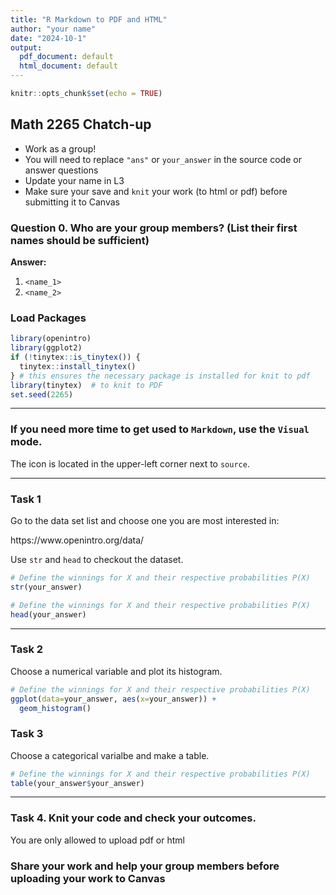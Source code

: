 ```yaml
---
title: "R Markdown to PDF and HTML"
author: "your name"
date: "2024-10-1"
output:
  pdf_document: default
  html_document: default
---
```


```r
knitr::opts_chunk$set(echo = TRUE)
```

## Math 2265 Chatch-up

- Work as a group!
- You will need to replace `"ans"` or `your_answer` in the source code or answer questions
- Update your name in L3
- Make sure your save and `knit` your work (to html or pdf) before submitting it to Canvas

### Question 0. Who are your group members? (List their first names should be sufficient)

**Answer: ** 

  1. `<name_1>`
  1. `<name_2>`

### Load Packages

```r
library(openintro)
library(ggplot2)
if (!tinytex::is_tinytex()) {
  tinytex::install_tinytex()
} # this ensures the necessary package is installed for knit to pdf
library(tinytex)  # to knit to PDF
set.seed(2265)
```

---

### If you need more time to get used to `Markdown`, use the `Visual` mode.

The icon is located in the upper-left corner next to `source`. 

---

### Task 1

Go to the data set list and choose one you are most interested in:

https://www.openintro.org/data/

Use `str` and `head` to checkout the dataset.

```r
# Define the winnings for X and their respective probabilities P(X)
str(your_answer)
```

```r
# Define the winnings for X and their respective probabilities P(X)
head(your_answer)
```

---

### Task 2

Choose a numerical variable and plot its histogram.

```r
# Define the winnings for X and their respective probabilities P(X)
ggplot(data=your_answer, aes(x=your_answer)) +
  geom_histogram()
```


### Task 3

Choose a categorical varialbe and make a table.


```r
# Define the winnings for X and their respective probabilities P(X)
table(your_answer$your_answer)
```

---
### Task 4. Knit your code and check your outcomes.

You are only allowed to upload pdf or html

### Share your work and help your group members before uploading your work to Canvas
